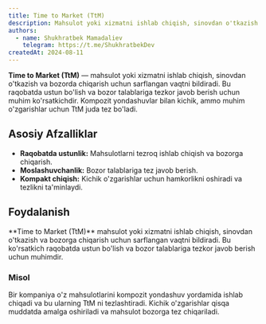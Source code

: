 ```yaml
---
title: Time to Market (TtM)
description: Mahsulot yoki xizmatni ishlab chiqish, sinovdan o'tkazish va bozorda chiqarish uchun sarflangan vaqtni bildiradi.
authors:
  - name: Shukhratbek Mamadaliev
    telegram: https://t.me/ShukhratbekDev
createdAt: 2024-08-11
---
```


**Time to Market (TtM)** — mahsulot yoki xizmatni ishlab chiqish, sinovdan o'tkazish va bozorda chiqarish uchun sarflangan vaqtni bildiradi. Bu raqobatda ustun bo'lish va bozor talablariga tezkor javob berish uchun muhim ko'rsatkichdir. Kompozit yondashuvlar bilan kichik, ammo muhim o'zgarishlar uchun TtM juda tez bo'ladi.

## Asosiy Afzalliklar

- **Raqobatda ustunlik:** Mahsulotlarni tezroq ishlab chiqish va bozorga chiqarish.
- **Moslashuvchanlik:** Bozor talablariga tez javob berish.
- **Kompakt chiqish:** Kichik o'zgarishlar uchun hamkorlikni oshiradi va tezlikni ta'minlaydi.

## Foydalanish

<Callout>
  **Time to Market (TtM)** mahsulot yoki xizmatni ishlab chiqish, sinovdan o'tkazish va bozorga chiqarish uchun
  sarflangan vaqtni bildiradi. Bu ko'rsatkich raqobatda ustun bo'lish va bozor talablariga tezkor javob berish uchun
  muhimdir.
</Callout>

### Misol

Bir kompaniya o'z mahsulotlarini kompozit yondashuv yordamida ishlab chiqadi va bu ularning TtM ni tezlashtiradi. Kichik o'zgarishlar qisqa muddatda amalga oshiriladi va mahsulot bozorga tez chiqariladi.
